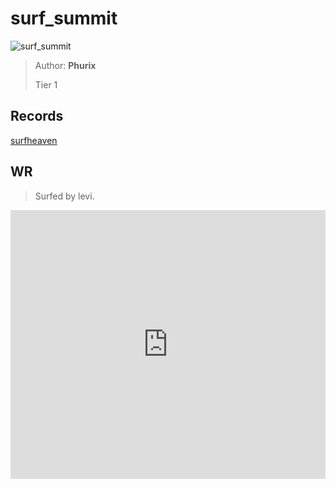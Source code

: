 
# surf_summit

![surf_summit](https://raw.githubusercontent.com/Sayt123/SurfMapPics/Maps-and-bonuses/csgo/surf_summit.jpg)

> Author: **Phurix**
>
> Tier 1

## Records

[surfheaven](https://surfheaven.eu/map/surf_summit)

## WR

> Surfed by levi.

<iframe
width="100%"
height="430"
src="https://www.youtube.com/embed/3pCyKM2YWrI"
frameborder="0"
allow="accelerometer; autoplay; clipboard-write; encrypted-media; gyroscope; picture-in-picture"
allowFullScreen
/>

```md

[Surf Timer] - levi finished in 00:41:56 (WR -00:00:04). Improving by 00:00:06
[Surf Timer] - levi beat the map record! Rank: 1/5481

Previous WR holder: tucks


```
                